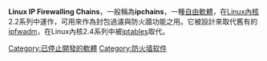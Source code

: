 {{lowercase|title=ipchains}}
{{Infobox software
|name                       = ipchains
|logo                       =
|collapsible                =
|author                     =
|developer                  = [[Rusty_Russell|Rusty Russell]]
|released                   = 1998年前後 <!-- {{Start date|YYYY|MM|DD}} -->
|latest release version     = 1.3.10
|latest release date        = {{Start date and age|2000|10|6}}
|latest preview version     =
|latest preview date        = <!-- {{Start date and age|YYYY|MM|DD}} -->
|programming language       = [[C語言|C語言]]
|operating system           = [[Linux|Linux]]
|platform                   = [[Linux內核|Linux內核]]
|size                       =
|language                   =
|status                     = 停止維護。由[[iptables|iptables]]取代
|genre                      = [[Packet_filter|Packet filter]] management
|license                    = [[GNU_Public_License|GPL]]
|website                    = [https://web.archive.org/web/20130606035645/http://people.netfilter.org/~rusty/ipchains/]
}}
'''Linux IP Firewalling Chains'''，一般稱為'''ipchains'''，一種[[自由軟體|自由軟體]]，在[[Linux內核|Linux內核]]2.2系列中運作，可用來作為封包過濾與防火牆功能之用。它被設計來取代舊有的[[ipfirewall|ipfwadm]]，在Linux內核2.4系列中被[[iptables|iptables]]取代。

[[Category:已停止開發的軟體|Category:已停止開發的軟體]]
[[Category:防火墙软件|Category:防火墙软件]]